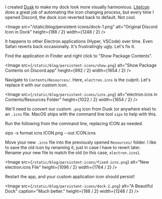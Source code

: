 

I created [Dusk](https://dusk.now.sh) to make my dock look more visually harmonious. [LiteIcon](https://freemacsoft.net/liteicon/) does a great job of automating the icon changing process, but every time I opened Discord, the dock icon reverted back to default. Not cool.

<Image
  src="/static/blog/persistent-icons/dock-1.png"
  alt="Original Discord Icon in Dock"
  height={188 / 2}
  width={1248 / 2}
/>

It happens to other Electron applications (Hyper, VSCode) over time. Even Safari reverts back occasionally. It's frustratingly ugly. Let's fix it.

Find the application in Finder and right click to "Show Package Contents".

<Image
  src={`/static/blog/persistent-icons/show.png`}
  alt="Show Package Contents on Discord.app"
  height={992 / 2}
  width={1654 / 2}
/>

Navigate to `Contents/Resources/`. Here, `electron.icns` is the culprit. Let's replace it with our custom icon.

<Image
  src={`/static/blog/persistent-icons/icns.png`}
  alt="electron.icns in Contents/Resources Folder"
  height={1022 / 2}
  width={1654 / 2}
/>

We'll need to convert our custom `.png` icon from Dusk (or anywhere else) to an `.icns` file. MacOS ships with the command line tool `sips` to help with this.

Run the following from the command line, replacing ICON as needed.

<CLI>sips -s format icns ICON.png --out ICON.icns</CLI>

Move your new `.icns` file into the previously opened `Resources/` folder. I like to save the old icon by renaming it, just in case I have to revert later. Rename your new file to match the old (in this case, `electron.icns`).

<Image
  src={`/static/blog/persistent-icons/fixed-icns.png`}
  alt="New electron.icns File"
  height={1096 / 2}
  width={1764 / 2}
/>

Restart the app, and your custom application icon should persist!

<Image
  src={`/static/blog/persistent-icons/dock-2.png`}
  alt="A Beautiful Dock"
  caption="Much better."
  height={188 / 2}
  width={1248 / 2}
/>

